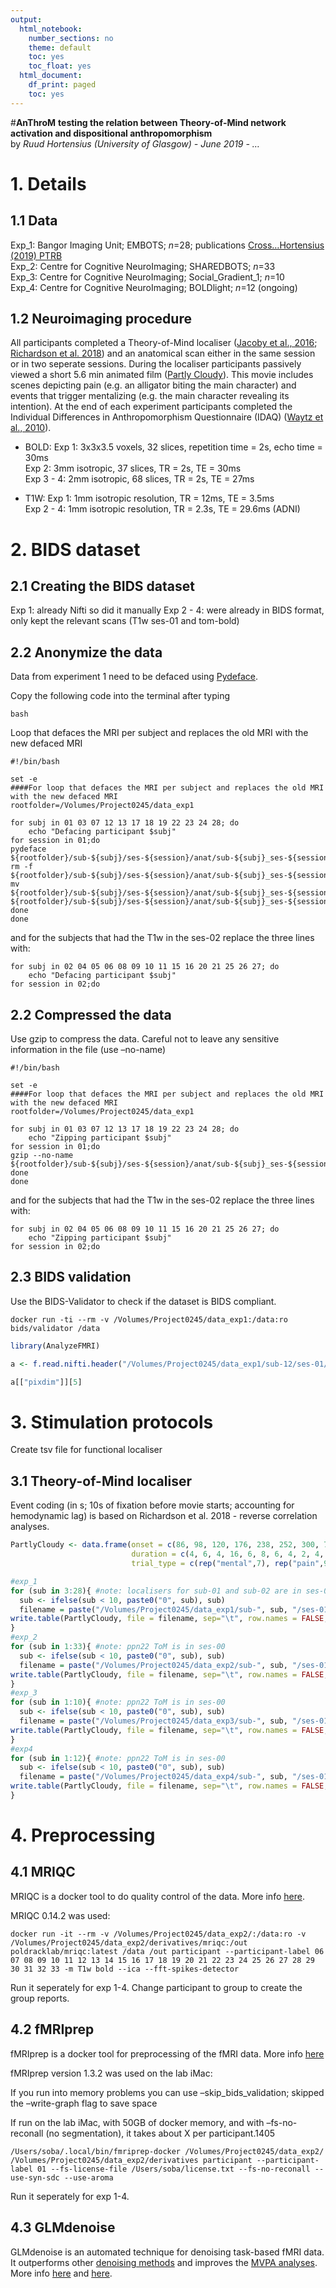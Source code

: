 ```yaml
---
output:
  html_notebook:
    number_sections: no
    theme: default
    toc: yes
    toc_float: yes
  html_document:
    df_print: paged
    toc: yes
---
```

#**AnThroM**
**testing the relation between Theory-of-Mind network activation and dispositional anthropomorphism**  
by *Ruud Hortensius (University of Glasgow) - June 2019 - ...*

# 1. Details {.tabset}

## 1.1 Data
  
 Exp_1: Bangor Imaging Unit; EMBOTS; *n*=28; publications [Cross...Hortensius (2019) PTRB](https://royalsocietypublishing.org/doi/10.1098/rstb.2018.0034)  
 Exp_2: Centre for Cognitive NeuroImaging; SHAREDBOTS; *n*=33  
 Exp_3: Centre for Cognitive NeuroImaging; Social_Gradient_1; *n*=10  
 Exp_4: Centre for Cognitive NeuroImaging; BOLDlight; *n*=12 (ongoing)  

## 1.2 Neuroimaging procedure
 
 All participants completed a Theory-of-Mind localiser ([Jacoby et al., 2016](https://www.sciencedirect.com/science/article/pii/S1053811915010472); [Richardson et al. 2018](https://www.nature.com/articles/s41467-018-03399-2)) and an anatomical scan either in the same session or in two seperate sessions. During the localiser participants passively viewed a short 5.6 min animated film ([Partly Cloudy](https://www.pixar.com/partly-cloudy#partly-cloudy-1)). This movie includes scenes depicting pain (e.g. an alligator biting the main character) and events that trigger mentalizing (e.g. the main character revealing its intention). At the end of each experiment participants completed the Individual Differences in Anthropomorphism Questionnaire (IDAQ) ([Waytz et al., 2010](https://journals.sagepub.com/doi/full/10.1177/1745691610369336)). 
 
- BOLD:
 Exp 1: 3x3x3.5 voxels, 32 slices, repetition time = 2s, echo time = 30ms  
 Exp 2: 3mm isotropic, 37 slices, TR = 2s, TE = 30ms  
 Exp 3 - 4: 2mm isotropic, 68 slices, TR = 2s, TE = 27ms  
 
- T1W:
 Exp 1: 1mm isotropic resolution, TR = 12ms, TE = 3.5ms  
 Exp 2 - 4: 1mm isotropic resolution, TR = 2.3s, TE = 29.6ms (ADNI)  

# 2. BIDS dataset {.tabset}

## 2.1 Creating the BIDS dataset

Exp 1: already Nifti so did it manually
Exp 2 - 4: were already in BIDS format, only kept the relevant scans (T1w ses-01 and tom-bold)

## 2.2 Anonymize the data
Data from experiment 1 need to be defaced using [Pydeface](https://github.com/poldracklab/pydeface).

Copy the following code into the terminal after typing
```
bash
```
Loop that defaces the MRI per subject and replaces the old MRI with the new defaced MRI

```
#!/bin/bash

set -e 
####For loop that defaces the MRI per subject and replaces the old MRI with the new defaced MRI
rootfolder=/Volumes/Project0245/data_exp1

for subj in 01 03 07 12 13 17 18 19 22 23 24 28; do
	echo "Defacing participant $subj"
for session in 01;do
pydeface ${rootfolder}/sub-${subj}/ses-${session}/anat/sub-${subj}_ses-${session}_T1w.nii
rm -f ${rootfolder}/sub-${subj}/ses-${session}/anat/sub-${subj}_ses-${session}_T1w.nii
mv ${rootfolder}/sub-${subj}/ses-${session}/anat/sub-${subj}_ses-${session}_T1w_defaced.nii ${rootfolder}/sub-${subj}/ses-${session}/anat/sub-${subj}_ses-${session}_T1w.nii 
done
done
```
and for the subjects that had the T1w in the ses-02 replace the three lines with:
```
for subj in 02 04 05 06 08 09 10 11 15 16 20 21 25 26 27; do
	echo "Defacing participant $subj"
for session in 02;do
```
## 2.2 Compressed the data
Use gzip to compress the data. Careful not to leave any sensitive information in the file (use --no-name)
```
#!/bin/bash

set -e 
####For loop that defaces the MRI per subject and replaces the old MRI with the new defaced MRI
rootfolder=/Volumes/Project0245/data_exp1

for subj in 01 03 07 12 13 17 18 19 22 23 24 28; do
	echo "Zipping participant $subj"
for session in 01;do
gzip --no-name ${rootfolder}/sub-${subj}/ses-${session}/anat/sub-${subj}_ses-${session}_T1w.nii
done
done
```
and for the subjects that had the T1w in the ses-02 replace the three lines with:
```
for subj in 02 04 05 06 08 09 10 11 15 16 20 21 25 26 27; do
	echo "Zipping participant $subj"
for session in 02;do
```

## 2.3 BIDS validation

Use the BIDS-Validator to check if the dataset is BIDS compliant.

```
docker run -ti --rm -v /Volumes/Project0245/data_exp1:/data:ro bids/validator /data
```


```r
library(AnalyzeFMRI)

a <- f.read.nifti.header("/Volumes/Project0245/data_exp1/sub-12/ses-01/func/sub-12_ses-01_task-tom_bold.nii")

a[["pixdim"]][5]
```


# 3. Stimulation protocols {.tabset}

Create tsv file for functional localiser

## 3.1 Theory-of-Mind localiser
Event coding (in s;  10s of fixation before movie starts; accounting for hemodynamic lag) is based on Richardson et al. 2018 - reverse correlation analyses. 
```r
PartlyCloudy <- data.frame(onset = c(86, 98, 120, 176, 238, 252, 300, 70, 92, 106, 136, 194, 210, 228, 262, 312), #create the events (same for every sub)
                           duration = c(4, 6, 4, 16, 6, 8, 6, 4, 2, 4, 10, 4, 12, 6, 6, 4),
                           trial_type = c(rep("mental",7), rep("pain",9)))

#exp_1
for (sub in 3:28){ #note: localisers for sub-01 and sub-02 are in ses-02
  sub <- ifelse(sub < 10, paste0("0", sub), sub)
  filename = paste("/Volumes/Project0245/data_exp1/sub-", sub, "/ses-01/func/sub-", sub, "_ses-01_task-tom_events.tsv", sep ="")
write.table(PartlyCloudy, file = filename, sep="\t", row.names = FALSE, quote = FALSE)
}
#exp_2
for (sub in 1:33){ #note: ppn22 ToM is in ses-00
  sub <- ifelse(sub < 10, paste0("0", sub), sub)
  filename = paste("/Volumes/Project0245/data_exp2/sub-", sub, "/ses-01/func/sub-", sub, "_ses-01_task-tom_events.tsv", sep ="")
write.table(PartlyCloudy, file = filename, sep="\t", row.names = FALSE, quote = FALSE)
}
#exp_3
for (sub in 1:10){ #note: ppn22 ToM is in ses-00
  sub <- ifelse(sub < 10, paste0("0", sub), sub)
  filename = paste("/Volumes/Project0245/data_exp3/sub-", sub, "/ses-01/func/sub-", sub, "_ses-01_task-tom_events.tsv", sep ="")
write.table(PartlyCloudy, file = filename, sep="\t", row.names = FALSE, quote = FALSE)
}
#exp4
for (sub in 1:12){ #note: ppn22 ToM is in ses-00
  sub <- ifelse(sub < 10, paste0("0", sub), sub)
  filename = paste("/Volumes/Project0245/data_exp4/sub-", sub, "/ses-01/func/sub-", sub, "_ses-01_task-tom_events.tsv", sep ="")
write.table(PartlyCloudy, file = filename, sep="\t", row.names = FALSE, quote = FALSE)
}
```

# 4. Preprocessing {.tabset}

## 4.1 MRIQC 
MRIQC is a docker tool to do quality control of the data. More info [here](https://poldracklab.github.io/mriqc/).

MRIQC 0.14.2 was used:

```
docker run -it --rm -v /Volumes/Project0245/data_exp2/:/data:ro -v /Volumes/Project0245/data_exp2/derivatives/mriqc:/out poldracklab/mriqc:latest /data /out participant --participant-label 06 07 08 09 10 11 12 13 14 15 16 17 18 19 20 21 22 23 24 25 26 27 28 29 30 31 32 33 -m T1w bold --ica --fft-spikes-detector
```
Run it seperately for exp 1-4. Change participant to group to create the group reports.

## 4.2 fMRIprep 
fMRIprep is a docker tool for preprocessing of the fMRI data. More info [here](https://fmriprep.readthedocs.io/en/stable/#)

fMRIprep version 1.3.2 was used on the lab iMac:

If you run into memory problems you can use --skip_bids_validation; skipped the --write-graph flag to save space

If run on the lab iMac, with 50GB of docker memory, and with --fs-no-reconall (no segmentation), it takes about X per participant.1405
```
/Users/soba/.local/bin/fmriprep-docker /Volumes/Project0245/data_exp2/ /Volumes/Project0245/data_exp2/derivatives participant --participant-label 01 --fs-license-file /Users/soba/license.txt --fs-no-reconall --use-syn-sdc --use-aroma
```

Run it seperately for exp 1-4.

## 4.3 GLMdenoise 

GLMdenoise is an automated technique for denoising task-based fMRI data. It outperforms other [denoising methods](https://www.frontiersin.org/articles/10.3389/fnins.2013.00247/full) and improves the [MVPA analyses](https://www.sciencedirect.com/science/article/pii/S1053811918307626). More info [here](https://github.com/kendrickkay/GLMdenoise) and [here](https://github.com/Charestlab/pyGLMdenoise).
